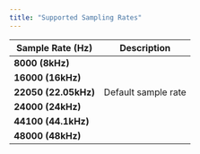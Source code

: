 ```yaml
---
title: "Supported Sampling Rates"
---
```

| Sample Rate (Hz) | Description             |
|------------------|-------------------------|
| **8000 (8kHz)**  |                         |
| **16000 (16kHz)**|                         |
| **22050 (22.05kHz)** | Default sample rate |
| **24000 (24kHz)**|                         |
| **44100 (44.1kHz)**|                       |
| **48000 (48kHz)**|                         |
